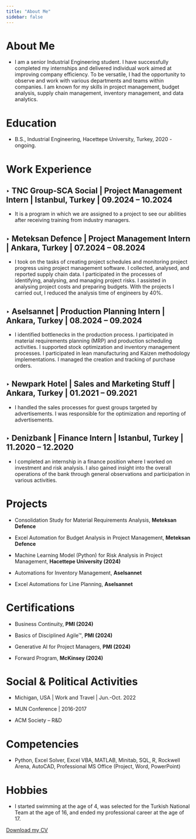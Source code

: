 ```yaml
---
title: "About Me"
sidebar: false 
---
```


# About Me

-   I am a senior Industrial Engineering student. I have successfully completed my internships and delivered individual work aimed at improving company efficiency. To be versatile, I had the opportunity to observe and work with various departments and teams within companies. I am known for my skills in project management, budget analysis, supply chain management, inventory management, and data analytics.

# Education

-   B.S., Industrial Engineering, Hacettepe University, Turkey, 2020 - ongoing.

# Work Experience

## ‣ TNC Group-SCA Social \| Project Management Intern \| Istanbul, Turkey \| 09.2024 – 10.2024

-   It is a program in which we are assigned to a project to see our abilities after receiving training from industry managers.

## ‣ Meteksan Defence \| Project Management Intern \| Ankara, Turkey \| 07.2024 – 08.2024

-   I took on the tasks of creating project schedules and monitoring project progress using project management software. I collected, analysed, and reported supply chain data. I participated in the processes of identifying, analysing, and managing project risks. I assisted in analysing project costs and preparing budgets. With the projects I carried out, I reduced the analysis time of engineers by 40%.

## ‣ Aselsannet \| Production Planning Intern \| Ankara, Turkey \| 08.2024 – 09.2024

-   I identified bottlenecks in the production process. I participated in material requirements planning (MRP) and production scheduling activities. I supported stock optimization and inventory management processes. I participated in lean manufacturing and Kaizen methodology implementations. I managed the creation and tracking of purchase orders.

## ‣ Newpark Hotel \| Sales and Marketing Stuff \| Ankara, Turkey \| 01.2021 – 09.2021

-   I handled the sales processes for guest groups targeted by advertisements. I was responsible for the optimization and reporting of advertisements.

## ‣ Denizbank \| Finance Intern \| Istanbul, Turkey \| 11.2020 – 12.2020

-   I completed an internship in a finance position where I worked on investment and risk analysis. I also gained insight into the overall operations of the bank through general observations and participation in various activities.

# Projects

-   Consolidation Study for Material Requirements Analysis, **Meteksan Defence**

-   Excel Automation for Budget Analysis in Project Management, **Meteksan Defence**

-   Machine Learning Model (Python) for Risk Analysis in Project Management, **Hacettepe University (2024)**

-   Automations for Inventory Management, **Aselsannet**

-   Excel Automations for Line Planning, **Aselsannet**

# Certifications

-   Business Continuity, **PMI (2024)**

-   Basics of Disciplined Agile™, **PMI (2024)**

-   Generative AI for Project Managers, **PMI (2024)**

-   Forward Program, **McKinsey (2024)**

# Social & Political Activities

-   Michigan, USA \| Work and Travel \| Jun.-Oct. 2022

-   MUN Conference \| 2016-2017

-   ACM Society – R&D

# Competencies

-   Python, Excel Solver, Excel VBA, MATLAB, Minitab, SQL, R, Rockwell Arena, AutoCAD, Professional MS Office (Project, Word, PowerPoint)

# Hobbies

-   I started swimming at the age of 4, was selected for the Turkish National Team at the age of 16, and ended my professional career at the age of 17.

[Download my CV](CV.Efe%20Kayra%20Torun.pdf)
